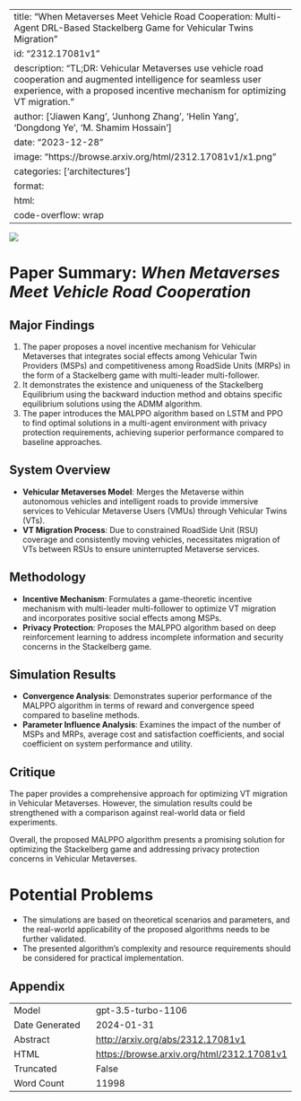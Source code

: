 
---
title: "When Metaverses Meet Vehicle Road Cooperation: Multi-Agent DRL-Based Stackelberg Game for Vehicular Twins Migration"
id: "2312.17081v1"
description: "TL;DR: Vehicular Metaverses use vehicle road cooperation and augmented intelligence for seamless user experience, with a proposed incentive mechanism for optimizing VT migration."
author: ['Jiawen Kang', 'Junhong Zhang', 'Helin Yang', 'Dongdong Ye', 'M. Shamim Hossain']
date: "2023-12-28"
image: "https://browse.arxiv.org/html/2312.17081v1/x1.png"
categories: ['architectures']
format:
  html:
    code-overflow: wrap
---

![](https://browse.arxiv.org/html/2312.17081v1/x1.png)

# Paper Summary: *When Metaverses Meet Vehicle Road Cooperation*

## Major Findings
1. The paper proposes a novel incentive mechanism for Vehicular Metaverses that integrates social effects among Vehicular Twin Providers (MSPs) and competitiveness among RoadSide Units (MRPs) in the form of a Stackelberg game with multi-leader multi-follower.
2. It demonstrates the existence and uniqueness of the Stackelberg Equilibrium using the backward induction method and obtains specific equilibrium solutions using the ADMM algorithm.
3. The paper introduces the MALPPO algorithm based on LSTM and PPO to find optimal solutions in a multi-agent environment with privacy protection requirements, achieving superior performance compared to baseline approaches.

## System Overview
- **Vehicular Metaverses Model**: Merges the Metaverse within autonomous vehicles and intelligent roads to provide immersive services to Vehicular Metaverse Users (VMUs) through Vehicular Twins (VTs).
- **VT Migration Process**: Due to constrained RoadSide Unit (RSU) coverage and consistently moving vehicles, necessitates migration of VTs between RSUs to ensure uninterrupted Metaverse services.

## Methodology
- **Incentive Mechanism**: Formulates a game-theoretic incentive mechanism with multi-leader multi-follower to optimize VT migration and incorporates positive social effects among MSPs.
- **Privacy Protection**: Proposes the MALPPO algorithm based on deep reinforcement learning to address incomplete information and security concerns in the Stackelberg game.

## Simulation Results
- **Convergence Analysis**: Demonstrates superior performance of the MALPPO algorithm in terms of reward and convergence speed compared to baseline methods.
- **Parameter Influence Analysis**: Examines the impact of the number of MSPs and MRPs, average cost and satisfaction coefficients, and social coefficient on system performance and utility.

## Critique
The paper provides a comprehensive approach for optimizing VT migration in Vehicular Metaverses. However, the simulation results could be strengthened with a comparison against real-world data or field experiments.

Overall, the proposed MALPPO algorithm presents a promising solution for optimizing the Stackelberg game and addressing privacy protection concerns in Vehicular Metaverses.

# Potential Problems
- The simulations are based on theoretical scenarios and parameters, and the real-world applicability of the proposed algorithms needs to be further validated.
- The presented algorithm's complexity and resource requirements should be considered for practical implementation.

## Appendix

|          |          |
|----------|----------|
| Model     | gpt-3.5-turbo-1106       |
| Date Generated     | 2024-01-31       |
| Abstract | [http://arxiv.org/abs/2312.17081v1](http://arxiv.org/abs/2312.17081v1)        |
| HTML     | [https://browse.arxiv.org/html/2312.17081v1](https://browse.arxiv.org/html/2312.17081v1)       |
| Truncated       | False       |
| Word Count       | 11998       |